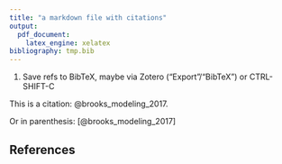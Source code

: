 ```yaml
---
title: "a markdown file with citations"
output: 
  pdf_document:
    latex_engine: xelatex
bibliography: tmp.bib
---
```


1. Save refs to BibTeX, maybe via Zotero ("Export"/"BibTeX") or CTRL-SHIFT-C

This is a citation: @brooks_modeling_2017.

Or in parenthesis: [@brooks_modeling_2017]

## References

